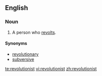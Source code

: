 ==English==

===Noun===
{{en-noun}}

#A person who [[revolt]]s.

====Synonyms====
*[[revolutionary]]
*[[subversive]]

[[te:revolutionist]]
[[vi:revolutionist]]
[[zh:revolutionist]]
